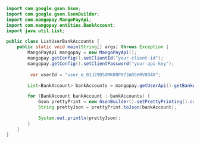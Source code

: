```java Java 
import com.google.gson.Gson;
import com.google.gson.GsonBuilder;
import com.mangopay.MangoPayApi;
import com.mangopay.entities.BankAccount;
import java.util.List;

public class ListUserBankAccounts {
    public static void main(String[] args) throws Exception {
        MangoPayApi mangopay = new MangoPayApi();
        mangopay.getConfig().setClientId("your-client-id");
        mangopay.getConfig().setClientPassword("your-api-key");
        
         var userId = "user_m_01J29D5XMKKNPX72AR5HRV804X";

        List<BankAccount> bankAccounts = mangopay.getUserApi().getBankAccounts(userId, null, null);

        for (BankAccount bankAccount : bankAccounts) {
            Gson prettyPrint = new GsonBuilder().setPrettyPrinting().create();
            String prettyJson = prettyPrint.toJson(bankAccount);

            System.out.println(prettyJson);
        }
    }
}
```